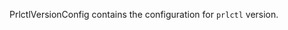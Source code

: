 <!-- Code generated from the comments of the PrlctlVersionConfig struct in builder/parallels/common/prlctl_version_config.go; DO NOT EDIT MANUALLY -->

PrlctlVersionConfig contains the configuration for `prlctl` version.
